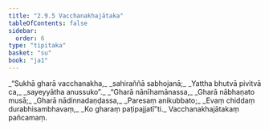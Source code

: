 ```yaml
---
title: "2.9.5 Vacchanakhajātaka"
tableOfContents: false
sidebar:
  order: 6
type: "tipitaka"
basket: "su"
book: "ja1"
---
```



<DynamicBreadcrumb />

<Division number="169" book="ja1" bookNo="22" page="329">

<Paragraph number="614" type="verses" book="ja1">
_“Sukhā gharā vacchanakha,_  
_sahiraññā sabhojanā;_  
_Yattha bhutvā pivitvā ca,_  
_sayeyyātha anussuko”._  

</Paragraph>

</Division>
<Division number="170" book="ja1" bookNo="22" page="329">

<Paragraph number="615" type="verses" book="ja1">
_“Gharā nānīhamānassa,_  
_Gharā nābhaṇato musā;_  
_Gharā nādinnadaṇḍassa,_  
_Paresaṃ anikubbato;_  
_Evaṃ chiddaṃ durabhisambhavaṃ,_  
_Ko gharaṃ paṭipajjatī”ti._  


</Paragraph>
</Division>

<Paragraph number="616" type="center" book="ja1">
Vacchanakhajātakaṃ pañcamaṃ.
</Paragraph>